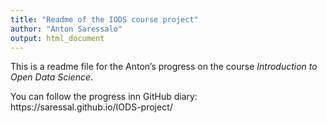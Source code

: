 ```yaml
---
title: "Readme of the IODS course project"
author: "Anton Saressalo"
output: html_document
---
```


This is a readme file for the Anton's progress on the course _Introduction to Open Data Science_.

You can follow the progress inn GitHub diary: https://saressal.github.io/IODS-project/
